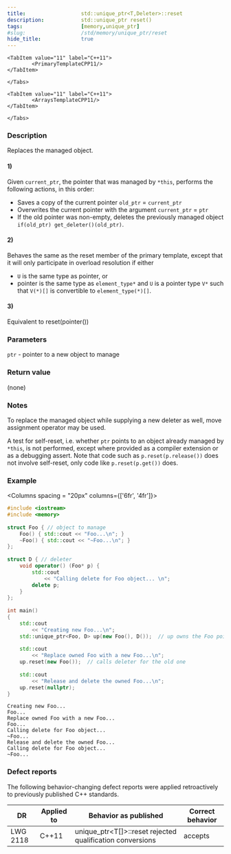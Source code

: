 ```yaml
---
title:                  std::unique_ptr<T,Deleter>::reset
description:            std::unique_ptr reset()
tags:                   [memory,unique_ptr]
#slug:                  /std/memory/unique_ptr/reset
hide_title:             true
---
```








<Tabs>
<TabItem value="primary" label="Primary Template, unique_ptr<T>" default>
    <Tabs>
    <TabItem value="23" label="C++23" default>
            <PrimaryTemplateCPP23/>
    </TabItem>

    <TabItem value="11" label="C++11">
            <PrimaryTemplateCPP11/>
    </TabItem>

    </Tabs>
</TabItem>

<TabItem value="arrays" label="Specialization for Arrays, unique_ptr<T[]>">
    <Tabs>
    <TabItem value="23" label="C++23" default>
            <ArraysTemplateCPP23/>
    </TabItem>

    <TabItem value="11" label="C++11">
            <ArraysTemplateCPP11/>
    </TabItem>

    </Tabs>
</TabItem>
</Tabs>



### Description

Replaces the managed object.

#### 1) 
Given `current_ptr`, the pointer that was managed by `*this`, performs the following actions, in this order:
* Saves a copy of the current pointer `old_ptr` = `current_ptr`
* Overwrites the current pointer with the argument `current_ptr` = `ptr`
* If the old pointer was non-empty, deletes the previously managed object `if(old_ptr) get_deleter()(old_ptr)`.

#### 2) 
Behaves the same as the reset member of the primary template, except that it will only participate in overload resolution if either
* `U` is the same type as pointer, or 
* pointer is the same type as `element_type*` and `U` is a pointer type `V*` such that `V(*)[]` is convertible to `element_type(*)[]`.


#### 3) 
Equivalent to reset(pointer())


### Parameters

`ptr` - pointer to a new object to manage

### Return value
(none)


### Notes
To replace the managed object while supplying a new deleter as well, move assignment operator may be used.

A test for self-reset, i.e. whether `ptr` points to an object already managed by `*this`, is not performed, except where provided as a compiler extension or as a debugging assert. 
Note that code such as `p.reset(p.release())` does not involve self-reset, only code like `p.reset(p.get())` does.


### Example

<Columns spacing = "20px" columns={['6fr', '4fr']}>
<div>

```cpp
#include <iostream>
#include <memory>
 
struct Foo { // object to manage
    Foo() { std::cout << "Foo...\n"; }
    ~Foo() { std::cout << "~Foo...\n"; }
};
 
struct D { // deleter
    void operator() (Foo* p) {
        std::cout 
            << "Calling delete for Foo object... \n";
        delete p;
    }
};
 
int main()
{
    std::cout 
        << "Creating new Foo...\n";
    std::unique_ptr<Foo, D> up(new Foo(), D());  // up owns the Foo pointer (deleter D)
 
    std::cout 
        << "Replace owned Foo with a new Foo...\n";
    up.reset(new Foo());  // calls deleter for the old one
 
    std::cout 
        << "Release and delete the owned Foo...\n";
    up.reset(nullptr);      
}

```

</div>

<div>

```plaintext title="Result"
Creating new Foo...
Foo...
Replace owned Foo with a new Foo...
Foo...
Calling delete for Foo object...
~Foo...
Release and delete the owned Foo...
Calling delete for Foo object...
~Foo...
```

</div>
</Columns>

### Defect reports
The following behavior-changing defect reports were applied retroactively to previously published C++ standards.

|DR	|Applied to|	Behavior as published|	Correct behavior|
|---|---|---|---|
|LWG 2118|C++11|	unique_ptr&lt;T[]&gt;::reset rejected qualification conversions|	accepts|